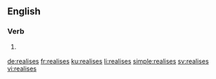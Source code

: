 ==English==

===Verb===
{{head|en}}

# {{context|UK}} {{en-third-person singular of|realise}}

[[de:realises]]
[[fr:realises]]
[[ku:realises]]
[[li:realises]]
[[simple:realises]]
[[sv:realises]]
[[vi:realises]]